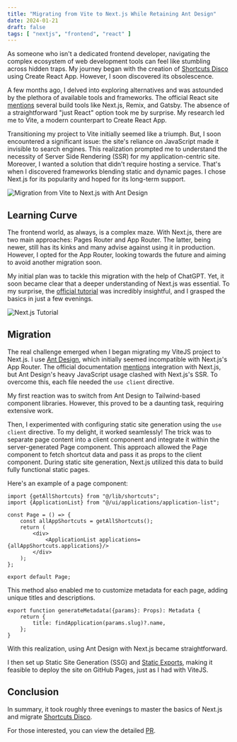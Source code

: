 ```yaml
---
title: "Migrating from Vite to Next.js While Retaining Ant Design"
date: 2024-01-21
draft: false
tags: [ "nextjs", "frontend", "react" ]
---
```


As someone who isn't a dedicated frontend developer, navigating the complex ecosystem of web development tools can feel
like stumbling across hidden traps. My journey began with the creation of [Shortcuts Disco](https://shortcuts.solomk.in)
using Create React App. However, I soon discovered its obsolescence.

A few months ago, I delved into exploring alternatives and was astounded by the plethora of available tools and
frameworks. The official React site [mentions](https://react.dev/learn/start-a-new-react-project) several build tools
like Next.js, Remix, and Gatsby. The absence of a straightforward "just React" option took me by surprise. My research
led me to Vite, a modern counterpart to Create React App.

Transitioning my project to Vite initially seemed like a triumph. But, I soon encountered a significant issue: the
site's reliance on JavaScript made it invisible to search engines. This realization prompted me to understand the
necessity of Server Side Rendering (SSR) for my application-centric site. Moreover, I wanted a solution that didn't
require hosting a service. That's when I discovered frameworks blending static and dynamic pages. I chose Next.js for
its popularity and hoped for its long-term support.

![Migration from Vite to Next.js with Ant Design](/images/vitejs-to-nextjs-migration/vitejs-to-nextjs-migration.webp)

## Learning Curve

The frontend world, as always, is a complex maze. With Next.js, there are two main approaches: Pages Router and App
Router. The latter, being newer, still has its kinks and many advise against using it in production. However, I opted
for the App Router, looking towards the future and aiming to avoid another migration soon.

My initial plan was to tackle this migration with the help of ChatGPT. Yet, it soon became clear that a deeper
understanding of Next.js was essential. To my surprise, the [official tutorial](https://nextjs.org/learn/dashboard-app)
was incredibly insightful, and I grasped the basics in just a few evenings.

![Next.js Tutorial](https://nextjs.org/_next/image?url=%2Flearn%2Fdark%2Fdashboard.png&w=3840&q=75&dpl=dpl_42Sgxb1DrR4FHfR27frojTCdKMQA)

## Migration

The real challenge emerged when I began migrating my ViteJS project to Next.js. I use [Ant Design](https://ant.design),
which initially seemed incompatible with Next.js's App Router. The official
documentation [mentions](https://ant.design/docs/react/use-with-next) integration with Next.js, but Ant Design's heavy
JavaScript usage clashed with Next.js's SSR. To overcome this, each file needed the `use client` directive.

My first reaction was to switch from Ant Design to Tailwind-based component libraries. However, this proved to be a
daunting task, requiring extensive work.

Then, I experimented with configuring static site generation using the `use client` directive. To my delight, it worked
seamlessly! The trick was to separate page content into a client component and integrate it within the server-generated
Page component. This approach allowed the Page component to fetch shortcut data and pass it as props to the client
component. During static site generation, Next.js utilized this data to build fully functional static pages.

Here's an example of a page component:

```tsx
import {getAllShortcuts} from "@/lib/shortcuts";
import {ApplicationList} from "@/ui/applications/application-list";

const Page = () => {
    const allAppShortcuts = getAllShortcuts();
    return (
        <div>
            <ApplicationList applications={allAppShortcuts.applications}/>
        </div>
    );
};

export default Page;
```

This method also enabled me to customize metadata for each page, adding unique titles and descriptions.

```tsx
export function generateMetadata({params}: Props): Metadata {
    return {
        title: findApplication(params.slug)?.name,
    };
}
```

With this realization, using Ant Design with Next.js became straightforward.

I then set up Static Site Generation (SSG)
and [Static Exports](https://nextjs.org/docs/app/building-your-application/deploying/static-exports), making it feasible
to deploy the site on GitHub Pages, just as I had with ViteJS.

## Conclusion

In summary, it took roughly three evenings to master the basics of Next.js and
migrate [Shortcuts Disco](shortcuts.solomk.in).

For those interested, you can view the detailed [PR](https://github.com/solomkinmv/shortcuts-disco).

